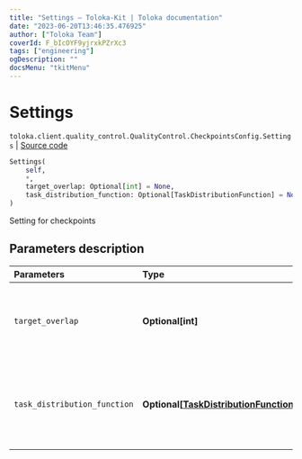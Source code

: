 ```yaml
---
title: "Settings — Toloka-Kit | Toloka documentation"
date: "2023-06-20T13:46:35.476925"
author: ["Toloka Team"]
coverId: F_bIcOYF9yjrxkPZrXc3
tags: ["engineering"]
ogDescription: ""
docsMenu: "tkitMenu"
---
```


# Settings

`toloka.client.quality_control.QualityControl.CheckpointsConfig.Settings` | [Source code](https://github.com/Toloka/toloka-kit/blob/v1.2.0/src/client/quality_control.py#L93)

```python
Settings(
    self,
    *,
    target_overlap: Optional[int] = None,
    task_distribution_function: Optional[TaskDistributionFunction] = None
)
```

Setting for checkpoints

## Parameters description

| Parameters | Type | Description |
| :----------| :----| :-----------|
`target_overlap`|**Optional\[int\]**|<p>Overlap in tasks with majority opinion verification.</p>
`task_distribution_function`|**Optional\[[TaskDistributionFunction](/docs/toloka-kit/reference/toloka.client.task_distribution_function.TaskDistributionFunction)\]**|<p>Distribution of tasks with majority opinion verification.</p>